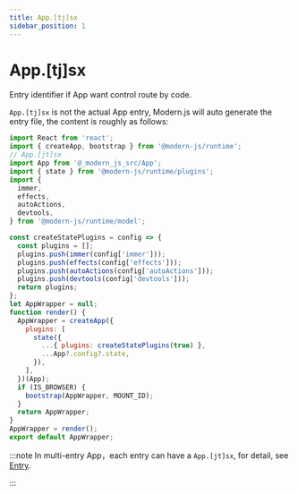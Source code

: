 ```yaml
---
title: App.[tj]sx
sidebar_position: 1
---
```

# App.[tj]sx

Entry identifier if App want control route by code.

`App.[tj]sx` is not the actual App entry, Modern.js will auto generate the entry file, the content is roughly as follows:

```js
import React from 'react';
import { createApp, bootstrap } from '@modern-js/runtime';
// App.[jt]sx
import App from '@_modern_js_src/App';
import { state } from '@modern-js/runtime/plugins';
import {
  immer,
  effects,
  autoActions,
  devtools,
} from '@modern-js/runtime/model';

const createStatePlugins = config => {
  const plugins = [];
  plugins.push(immer(config['immer']));
  plugins.push(effects(config['effects']));
  plugins.push(autoActions(config['autoActions']));
  plugins.push(devtools(config['devtools']));
  return plugins;
};
let AppWrapper = null;
function render() {
  AppWrapper = createApp({
    plugins: [
      state({
        ...{ plugins: createStatePlugins(true) },
        ...App?.config?.state,
      }),
    ],
  })(App);
  if (IS_BROWSER) {
    bootstrap(AppWrapper, MOUNT_ID);
  }
  return AppWrapper;
}
AppWrapper = render();
export default AppWrapper;
```

:::note
In multi-entry App，each entry can have a `App.[jt]sx`, for detail, see [Entry](/guides/concept/entries).

:::
